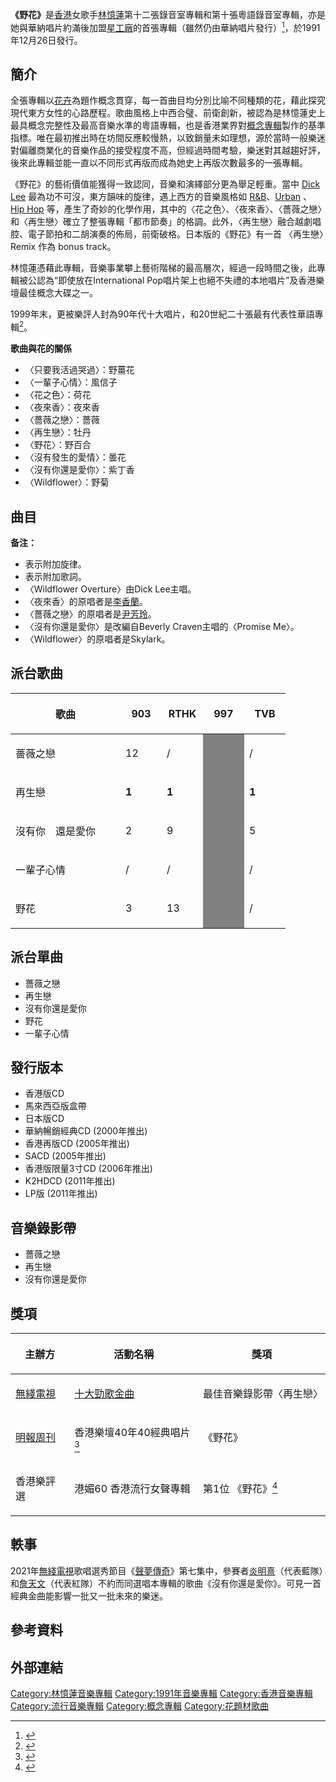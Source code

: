 {{Infobox Album 
| Name		= 野花
| Type		= [[專輯|專輯]]
| Artist	= [[林憶蓮|林憶蓮]] 
| Cover		= Sandylam_wildflower.jpg
| Released  	= 1991年12月26日
| Recorded  	= 1991年9月
| Length        = 47:39
| Genre		= [[粵語流行音樂|粵語流行音樂]] 
| Label		= [[星工廠|星工廠]]<ref>{{cite book|title=中華文摘: 美洲版|url=https://books.google.com/books?id=VXUyAQAAIAAJ&q=林憶蓮+野花+星工廠&dq=林憶蓮+野花+星工廠&hl=en&sa=X&ved=0ahUKEwiBuJ_x-vPoAhVJzDgGHbgBCJoQ6AEIMTAB|year=1996|publisher=香港中國新聞出版社|page=72|quote=之後，她與許願成立了「星工廠」，推出的專輯《野花〉}}</ref>、[[華納唱片_(香港)|華納唱片]]<ref name="luo"/>
| Producer	= [[許願|許願]]
| Last album	= [[都市心|都市心]]<br>（1991年10月5日）
| This album	= '''野花'''<br>（1991年12月26日）
| Next album	= [[回來愛的身邊|回來愛的身邊]]<br>（1992年10月8日）
}}

'''《野花》'''是[[香港|香港]]女歌手[[林憶蓮|林憶蓮]]第十二張錄音室專輯和第十張粵語錄音室專輯，亦是她與華納唱片約滿後加盟[[星工廠|星工廠]]的首張專輯（雖然仍由華納唱片發行）<ref name="luo">{{Cite web |url=https://www.luoow.com/dc_tw/100025862 |title=“我是歌手”奪冠 30年後林憶蓮依舊是天后 |access-date=2020-04-19 |archive-date=2021-03-03 |archive-url=https://web.archive.org/web/20210303173758/https://www.luoow.com/dc_tw/100025862 |dead-url=no }}</ref>，於1991年12月26日發行。

==簡介==
全張專輯以[[花卉|花卉]]為題作概念貫穿，每一首曲目均分別比喻不同種類的花，藉此探究現代東方女性的心路歷程。歌曲風格上中西合璧、前衛創新，被認為是林憶蓮史上最具概念完整性及最高音樂水準的粵語專輯，也是香港業界對[[概念專輯|概念專輯]]製作的基準指標。唯在最初推出時在坊間反應較慢熱，以致銷量未如理想，源於當時一般樂迷對偏離商業化的音樂作品的接受程度不高，但經過時間考驗，樂迷對其越趨好評，後來此專輯並能一直以不同形式再版而成為她史上再版次數最多的一張專輯。

《野花》的藝術價值能獲得一致認同，音樂和演繹部分更為舉足輕重。當中 [[李炳文_(新加坡)|Dick Lee]] 最為功不可沒，東方韻味的旋律，遇上西方的音樂風格如 [[节奏布鲁斯|R&B]]、[https://en.wikipedia.org/wiki/Urban_contemporary Urban] {{Wayback|url=https://en.wikipedia.org/wiki/Urban_contemporary |date=20210308161150 }}、[[嘻哈|Hip Hop]] 等，產生了奇妙的化學作用，其中的〈花之色〉、〈夜來香〉、〈薔薇之戀〉和〈再生戀〉確立了整張專輯「都市節奏」的格調。此外，〈再生戀〉融合越劇唱腔、電子節拍和二胡演奏的佈局，前衛破格。日本版的《野花》有一首 〈再生戀〉Remix 作為 bonus track。

林憶蓮憑藉此專輯，音樂事業攀上藝術階梯的最高層次，經過一段時間之後，此專輯被公認為“即使放在International Pop唱片架上也絕不失禮的本地唱片”及香港樂壇最佳概念大碟之一。

1999年末，更被樂評人封為90年代十大唱片，和20世紀二十張最有代表性華語專輯<ref>{{cite book |author1=王雙駿，朱約信，林哲儀，林暐哲，袁智聰，陳珊妮，黃家強，黃耀明，葉雲甫，黎堅惠 |title=聽見2000分之100---十個音樂人．100張CD和音樂的事 |date=1999-01-05 |publisher=商周出版 |isbn=9576675197}}</ref>。

'''歌曲與花的關係'''
*〈只要我活過哭過〉：野薑花
*〈一輩子心情〉：風信子
*〈花之色〉：荷花
*〈夜來香〉：夜來香
*〈薔薇之戀〉：薔薇
*〈再生戀〉：牡丹
*〈野花〉：野百合
*〈沒有發生的愛情〉：曇花
*〈沒有你還是愛你〉：紫丁香
*〈Wildflower〉：野菊

==曲目==
{{Tracklist/common
| collapsed = 
| headline = 
| font_size = 
| total_length = 47:39
| all_producer = [[許願|許願]]、[[林憶蓮|林憶蓮]]
| all_except = yes
| music_credits = yes
| lyrics_credits = yes
| arranger_credits = yes

| title1 = Wildflower Overture~只要我活過哭過
| note1 = 
| longnote1 = 
| music1 = David Richardson、Doug Edwards、[[Dick_Lee|Dick Lee]]
| lyrics1 = David Richardson、Doug Edwards、[[周禮茂|周禮茂]] 
| arranger1 = Dick Lee、[[趙增熹|趙增熹]]
| extra1 = 
| length1 = 5:43

| title2 = 一輩子心情
| note2 = 
| music2 = [[杜自持|杜自持]]
| lyrics2 = [[林夕|林夕]]
| arranger2 = 杜自持
| extra2 = 
| length2 = 4:41

| title3 = 花之色
| note3 = 
| longnote3 = 
| music3 = Dick Lee
| lyrics3 = 周禮茂
| arranger3 = Roel Garcia
| extra3 = 
| length3 = 5:02

| title4 = 夜來香
| note4 = 
| music4 = 金玉谷、Dick Lee{{ref|a|[a]}}
| lyrics4 = 金玉谷、[[周耀輝|周耀輝]]{{ref|b|[b]}}
| arranger4 = Dick Lee、陳澤忠
| extra4 = 
| length4 = 3:54

| title5 = 薔薇之戀
| music5 = 鄺天培
| lyrics5 = [[周聰|周聰]]
| arranger5 = Dick Lee、[[唐奕聰|唐奕聰]]
| extra5 = 
| length5 = 3:52

| title6 = 再生戀
| note6 = 
| music6 = Dick Lee
| lyrics6 = [[林振強|林振強]]
| arranger6 = Dick Lee
| extra6 = 
| length6 = 5:51

| title7 = 野花
| note7 = 
| music7 = Dick Lee
| lyrics7 = 林振強
| arranger7 = 陳明道
| extra7 = 
| length7 = 4:20

| title8 = 沒有發生的愛情
| note8 = 
| music8 = [[倫永亮|倫永亮]]
| lyrics8 = [[潘源良|潘源良]]
| arranger8 = 倫永亮
| extra8 = 
| length8 = 4:13

| title9 = 沒有你還是愛你
| note9 = 
| music9 = Beverly Craven
| lyrics9 = 周禮茂
| arranger9 = 杜自持
| extra9 = 
| length9 = 5:00

| title10 = Wildflower
| music10 = David Richardson、Doug Edwards
| lyrics10 = David Richardson、Doug Edwards
| arranger10 = Roel Garcia
| extra10 = 
| length10 = 3:16

| title11 = 只要我活過哭過（reprise）
| note11 = 監製：楊振龍
| longnote11 = 
| music11 = Dick Lee
| lyrics11 = 周禮茂
| arranger11 = Dick Lee、趙增熹
| producer11 = 
| extra11 = 
| length11 = 1:29
}}

{{Tracklist
| headline = 日本版{{nobold|（bonus track）}}
| font_size = 
| total_length = 53:36

| all_writing = 
| all_music = 
| all_lyrics = 
| all_arranger =
| all_producer = 
| all_except = 

| writing_credits = 
| music_credits = yes
| lyrics_credits = yes
| arranger_credits = yes
| producer_credits = yes
| extra_column = 
| longnote_column = 

| title12 = 再生戀
| note12 = Multi-Dimensional Mix
| longnote12 =  
| music12 = Dick Lee
| lyrics12 = 林振強
| arranger12 = 譚國政、Patrick Delay
| producer12 = Patrick Delay
| extra12 = 
| length12 = 5:52
}}

'''备注：'''
*<sup>{{note|a|a}}</sup> 表示附加旋律。
*<sup>{{note|b|b}}</sup> 表示附加歌詞。
*〈Wildflower Overture〉由Dick Lee主唱。
*〈夜來香〉的原唱者是[[李香蘭|李香蘭]]。
*〈薔薇之戀〉的原唱者是[[尹芳玲|尹芳玲]]。
*〈沒有你還是愛你〉是改編自Beverly Craven主唱的〈Promise Me〉。
*〈Wildflower〉的原唱者是Skylark。

==派台歌曲==
{{Main|林憶蓮音樂專輯#派台作品}}

{| class="wikitable" cellpadding="1"
|-
! width="160"| 歌曲 || width="50"| 903 || width="50"| RTHK || width="50"| 997 || width="50"| TVB 
|-
| 薔薇之戀 || 12 || / || style="background:#808080" |   || /
|-
| 再生戀 || '''1''' || '''1''' || style="background:#808080" |   || '''1''' 
|-
| 沒有你　還是愛你 || 2 || 9 || style="background:#808080" |   || 5
|-
| 一輩子心情 || / || / || style="background:#808080" |   || /
|-
| 野花 || 3 || 13 || style="background:#808080" |   || / 
 
|}

==派台單曲==
*薔薇之戀
*再生戀
*沒有你還是愛你
*野花
*一輩子心情

==發行版本==
*香港版CD
*馬來西亞版盒帶
*日本版CD
*華納暢銷經典CD (2000年推出)
*香港再版CD (2005年推出)
*SACD (2005年推出)
*香港版限量3寸CD (2006年推出)
*K2HDCD (2011年推出)
*LP版 (2011年推出)

==音樂錄影帶==
*薔薇之戀
*再生戀
*沒有你還是愛你

==獎項==
{| class="wikitable"
|-
! rowspan="1"| 主辦方
! rowspan="1"| 活動名稱
! rowspan="1"| 獎項
|-
| [[無綫電視|無綫電視]]
| [[十大勁歌金曲|十大勁歌金曲]]
| 最佳音樂錄影帶〈再生戀〉
|-
| [[明報周刊|明報周刊]]
| 香港樂壇40年40經典唱片<ref>{{cite web |title=[明報周刊40年特稿] 香港樂壇40年 - 40經典唱片 |url=http://sandyandmenews.blogspot.com/2008/10/40-40-40.html |access-date=2021-11-27 |archive-date=2021-11-27 |archive-url=https://web.archive.org/web/20211127004901/http://sandyandmenews.blogspot.com/2008/10/40-40-40.html |dead-url=no }}</ref>  
| 《野花》
|-
| 香港樂評選
| 港媚60 香港流行女聲專輯
| 第1位 《野花》<ref>{{cite web |title=港媚六十 1st-10th 香港流行女聲專輯 |url=http://www.hkmc2.com/flower60_1-10 |publisher=香港樂評選 |date=2017-12-25 |access-date=2020-05-23 |archive-date=2020-09-19 |archive-url=https://web.archive.org/web/20200919095314/http://www.hkmc2.com/flower60_1-10/ |dead-url=no }}</ref>
|}

==軼事==
2021年[[無綫電視|無綫電視]]歌唱選秀節目《[[聲夢傳奇|聲夢傳奇]]》第七集中，參賽者[[炎明熹|炎明熹]]（代表藍隊）和[[詹天文|詹天文]]（代表紅隊）不約而同選唱本專輯的歌曲《沒有你還是愛你》。可見一首經典金曲能影響一批又一批未來的樂迷。

==參考資料==
{{reflist}}

==外部連結==

{{林憶蓮}}

[[Category:林憶蓮音樂專輯|Category:林憶蓮音樂專輯]]
[[Category:1991年音樂專輯|Category:1991年音樂專輯]]
[[Category:香港音樂專輯|Category:香港音樂專輯]]
[[Category:流行音樂專輯|Category:流行音樂專輯]]
[[Category:概念專輯|Category:概念專輯]]
[[Category:花題材歌曲|Category:花題材歌曲]]